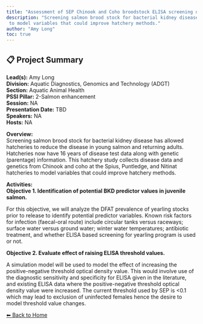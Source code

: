 ---
title: "Assessment of SEP Chinook and Coho broodstock ELISA screening data by modelling for explanatory variables, and yearling DFAT prevalence data by modelling for predictive variables."
description: "Screening salmon brood stock for bacterial kidney disease has allowed hatcheries to reduce the disease in young salmon and returning adults. Hatcheries now have 16 years of disease test data along with genetic (parentage) information. This hatchery study collects disease data and genetics from Chinook and coho at the Spius, Puntledge, and Nitinat hatcheries
 to model variables that could improve hatchery methods."
author: "Amy Long"
toc: true
---

## 📋 Project Summary

**Lead(s):** Amy Long  
**Division:** Aquatic Diagnostics, Genomics and Technology (ADGT)  
**Section:** Aquatic Animal Health  
**PSSI Pillar:** 2-Salmon enhancement  
**Session:** NA  
**Presentation Date:** TBD  
**Speakers:** NA  
**Hosts:** NA  

**Overview:**  
Screening salmon brood stock for bacterial kidney disease has allowed hatcheries to reduce the disease in young salmon and returning adults. Hatcheries now have 16 years of disease test data along with genetic (parentage) information. This hatchery study collects disease data and genetics from Chinook and coho at the Spius, Puntledge, and Nitinat hatcheries
 to model variables that could improve hatchery methods.   

**Activities:**  
__Objective 1. Identification of potential BKD predictor values in juvenile salmon.__
For this objective, we will analyze the DFAT prevalence of yearling stocks prior to release to identify potential predictor variables. Known risk factors for infection (faecal-oral route) include circular tanks versus raceways; surface water versus ground water; winter water temperatures; antibiotic treatment, and whether ELISA based screening for yearling program is used or not.

**Objective 2. Evaluate effect of raising ELISA threshold values.** 
A simulation model will be used to model the effect of increasing the positive-negative threshold optical density value. This would involve use of the diagnostic sensitivity and specificity for ELISA given in the literature, and existing ELISA data where the positive-negative threshold optical density value were increased. The current threshold used by SEP is <0.1 which may lead to exclusion of uninfected females hence the desire to model threshold value changes.

[⬅ Back to Home](../index.qmd)
